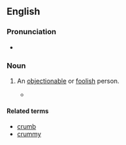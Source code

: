 ==English==

===Pronunciation===
* {{audio|en|En-au-crumbum.ogg|Audio (AU)}}

===Noun===
{{en-noun}}

# {{lb|en|slang}} An [[objectionable]] or [[foolish]] person.
#* {{quote-text|en|year=1987|author={{w|James A. Michener}}|title=Centennial|page=9|isbn=9780449214190|url=http://books.google.ca/books?id=iv62ZfasDeIC&pg=PA9&dq=crumbum+subject:%22fiction%22&lr=&as_drrb_is=b&as_minm_is=0&as_miny_is=1800&as_maxm_is=0&as_maxy_is=1990&as_brr=3&client=firefox-a&cd=1#v=onepage&q=crumbum%20subject%3A%22fiction%22&f=false|passage=Don't let this '''crumbum''' talk you into doing his dirty work. He's known as the literary pimp of Sixth Avenue.}}

====Related terms====
* [[crumb]]
* [[crummy]]